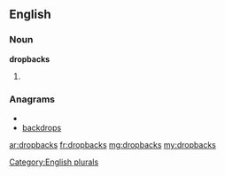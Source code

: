 ==English==

===Noun===
'''dropbacks'''

# {{plural of|[[dropback]]}}

===Anagrams===
* {{alphagram|abcdkoprs}}
* [[backdrops#English|backdrops]]


[[Category:English plurals]]

[[ar:dropbacks]]
[[fr:dropbacks]]
[[mg:dropbacks]]
[[my:dropbacks]]